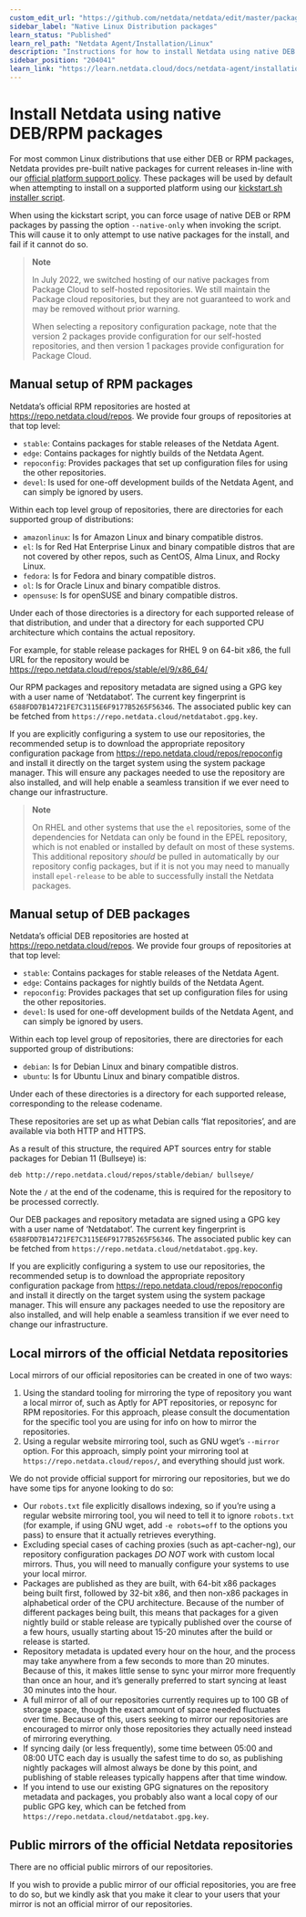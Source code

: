 ```yaml
---
custom_edit_url: "https://github.com/netdata/netdata/edit/master/packaging/installer/methods/packages.md"
sidebar_label: "Native Linux Distribution packages"
learn_status: "Published"
learn_rel_path: "Netdata Agent/Installation/Linux"
description: "Instructions for how to install Netdata using native DEB or RPM packages."
sidebar_position: "204041"
learn_link: "https://learn.netdata.cloud/docs/netdata-agent/installation/linux/native-linux-distribution-packages"
---
```


# Install Netdata using native DEB/RPM packages

For most common Linux distributions that use either DEB or RPM packages, Netdata provides pre-built native packages
for current releases in-line with
our [official platform support policy](/docs/netdata-agent/versions-&-platforms).
These packages will be used by default when attempting to install on a supported platform using our
[kickstart.sh installer script](/docs/netdata-agent/installation/linux).

When using the kickstart script, you can force usage of native DEB or RPM packages by passing the option
`--native-only` when invoking the script. This will cause it to only attempt to use native packages for the install,
and fail if it cannot do so.

> **Note**
>
> In July 2022, we switched hosting of our native packages from Package Cloud to self-hosted repositories.
> We still maintain the Package cloud repositories, but they are not guaranteed to work and may be removed
> without prior warning.
>
> When selecting a repository configuration package, note that the version 2 packages provide configuration for
> our self-hosted repositories, and then version 1 packages provide configuration for Package Cloud.

## Manual setup of RPM packages

Netdata’s official RPM repositories are hosted at <https://repo.netdata.cloud/repos>. We provide four groups of
repositories at that top level:

- `stable`: Contains packages for stable releases of the Netdata Agent.
- `edge`: Contains packages for nightly builds of the Netdata Agent.
- `repoconfig`: Provides packages that set up configuration files for using the other repositories.
- `devel`: Is used for one-off development builds of the Netdata Agent, and can simply be ignored by users.

Within each top level group of repositories, there are directories for each supported group of distributions:

- `amazonlinux`: Is for Amazon Linux and binary compatible distros.
- `el`: Is for Red Hat Enterprise Linux and binary compatible distros that are not covered by other repos, such
  as CentOS, Alma Linux, and Rocky Linux.
- `fedora`: Is for Fedora and binary compatible distros.
- `ol`: Is for Oracle Linux and binary compatible distros.
- `opensuse`: Is for openSUSE and binary compatible distros.

Under each of those directories is a directory for each supported release of that distribution, and under that a
directory for each supported CPU architecture which contains the actual repository.

For example, for stable release packages for RHEL 9 on 64-bit x86, the full URL for the repository would be
<https://repo.netdata.cloud/repos/stable/el/9/x86_64/>

Our RPM packages and repository metadata are signed using a GPG key with a user name of ‘Netdatabot’. The
current key fingerprint is `6588FDD7B14721FE7C3115E6F9177B5265F56346`. The associated public key can be fetched from
`https://repo.netdata.cloud/netdatabot.gpg.key`.

If you are explicitly configuring a system to use our repositories, the recommended setup is to download the
appropriate repository configuration package from <https://repo.netdata.cloud/repos/repoconfig> and install it
directly on the target system using the system package manager. This will ensure any packages needed to use the
repository are also installed, and will help enable a seamless transition if we ever need to change our infrastructure.

> **Note**
>
> On RHEL and other systems that use the `el` repositories, some of the dependencies for Netdata can only be found
> in the EPEL repository, which is not enabled or installed by default on most of these systems. This additional
> repository _should_ be pulled in automatically by our repository config packages, but if it is not you may need
> to manually install `epel-release` to be able to successfully install the Netdata packages.

## Manual setup of DEB packages

Netdata’s official DEB repositories are hosted at <https://repo.netdata.cloud/repos>. We provide four groups of
repositories at that top level:

- `stable`: Contains packages for stable releases of the Netdata Agent.
- `edge`: Contains packages for nightly builds of the Netdata Agent.
- `repoconfig`: Provides packages that set up configuration files for using the other repositories.
- `devel`: Is used for one-off development builds of the Netdata Agent, and can simply be ignored by users.

Within each top level group of repositories, there are directories for each supported group of distributions:

- `debian`: Is for Debian Linux and binary compatible distros.
- `ubuntu`: Is for Ubuntu Linux and binary compatible distros.

Under each of these directories is a directory for each supported release, corresponding to the release codename.

These repositories are set up as what Debian calls ‘flat repositories’, and are available via both HTTP and HTTPS.

As a result of this structure, the required APT sources entry for stable packages for Debian 11 (Bullseye) is:

```text
deb http://repo.netdata.cloud/repos/stable/debian/ bullseye/
```

Note the `/` at the end of the codename, this is required for the repository to be processed correctly.

Our DEB packages and repository metadata are signed using a GPG key with a user name of ‘Netdatabot’. The
current key fingerprint is `6588FDD7B14721FE7C3115E6F9177B5265F56346`. The associated public key can be fetched from
`https://repo.netdata.cloud/netdatabot.gpg.key`.

If you are explicitly configuring a system to use our repositories, the recommended setup is to download the
appropriate repository configuration package from <https://repo.netdata.cloud/repos/repoconfig> and install it
directly on the target system using the system package manager. This will ensure any packages needed to use the
repository are also installed, and will help enable a seamless transition if we ever need to change our infrastructure.

## Local mirrors of the official Netdata repositories

Local mirrors of our official repositories can be created in one of two ways:

1. Using the standard tooling for mirroring the type of repository you want a local mirror of, such as Aptly for
   APT repositories, or reposync for RPM repositories. For this approach, please consult the documentation for
   the specific tool you are using for info on how to mirror the repositories.
2. Using a regular website mirroring tool, such as GNU wget’s `--mirror` option. For this approach, simply point
   your mirroring tool at `https://repo.netdata.cloud/repos/`, and everything should just work.

We do not provide official support for mirroring our repositories,
but we do have some tips for anyone looking to do so:

- Our `robots.txt` file explicitly disallows indexing, so if you’re using a regular website mirroring tool,
  you wil need to tell it to ignore `robots.txt` (for example, if using GNU wget, add `-e robots=off` to the
  options you pass) to ensure that it actually retrieves everything.
- Excluding special cases of caching proxies (such as apt-cacher-ng), our repository configuration packages _DO NOT_
  work with custom local mirrors. Thus, you will need to manually configure your systems to use your local mirror.
- Packages are published as they are built, with 64-bit x86 packages being built first, followed by 32-bit x86,
  and then non-x86 packages in alphabetical order of the CPU architecture. Because of the number of different
  packages being built, this means that packages for a given nightly build or stable release are typically published
  over the course of a few hours, usually starting about 15-20 minutes after the build or release is started.
- Repository metadata is updated every hour on the hour, and the process may take anywhere from a few seconds to
  more than 20 minutes. Because of this, it makes little sense to sync your mirror more frequently than once an hour,
  and it’s generally preferred to start syncing at least 30 minutes into the hour.
- A full mirror of all of our repositories currently requires up to 100 GB of storage space, though the exact
  amount of space needed fluctuates over time. Because of this, users seeking to mirror our repositories are
  encouraged to mirror only those repositories they actually need instead of mirroring everything.
- If syncing daily (or less frequently), some time between 05:00 and 08:00 UTC each day is usually the safest
  time to do so, as publishing nightly packages will almost always be done by this point, and publishing of stable
  releases typically happens after that time window.
- If you intend to use our existing GPG signatures on the repository metadata and packages, you probably also want
  a local copy of our public GPG key, which can be fetched from `https://repo.netdata.cloud/netdatabot.gpg.key`.

## Public mirrors of the official Netdata repositories

There are no official public mirrors of our repositories.

If you wish to provide a public mirror of our official repositories, you are free to do so, but we kindly ask that
you make it clear to your users that your mirror is not an official mirror of our repositories.
